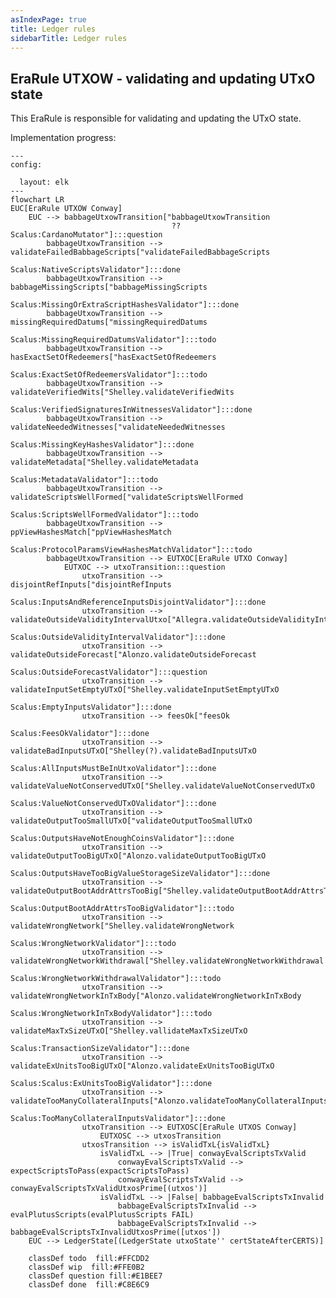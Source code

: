```yaml
---
asIndexPage: true
title: Ledger rules
sidebarTitle: Ledger rules
---
```


## EraRule UTXOW - validating and updating UTxO state

This EraRule is responsible for validating and updating the UTxO state.

Implementation progress:

```mermaid
---
config:
  
  layout: elk
---
flowchart LR
EUC[EraRule UTXOW Conway]
    EUC --> babbageUtxowTransition["babbageUtxowTransition
                                    ??Scalus:CardanoMutator"]:::question
        babbageUtxowTransition --> validateFailedBabbageScripts["validateFailedBabbageScripts
                                                                Scalus:NativeScriptsValidator"]:::done
        babbageUtxowTransition --> babbageMissingScripts["babbageMissingScripts
                                                        Scalus:MissingOrExtraScriptHashesValidator"]:::done
        babbageUtxowTransition --> missingRequiredDatums["missingRequiredDatums
                                                        Scalus:MissingRequiredDatumsValidator"]:::todo
        babbageUtxowTransition --> hasExactSetOfRedeemers["hasExactSetOfRedeemers
                                                        Scalus:ExactSetOfRedeemersValidator"]:::todo
        babbageUtxowTransition --> validateVerifiedWits["Shelley.validateVerifiedWits
                                                        Scalus:VerifiedSignaturesInWitnessesValidator"]:::done
        babbageUtxowTransition --> validateNeededWitnesses["validateNeededWitnesses
                                                            Scalus:MissingKeyHashesValidator"]:::done
        babbageUtxowTransition --> validateMetadata["Shelley.validateMetadata
                                                    Scalus:MetadataValidator"]:::todo
        babbageUtxowTransition --> validateScriptsWellFormed["validateScriptsWellFormed
                                                    Scalus:ScriptsWellFormedValidator"]:::todo
        babbageUtxowTransition --> ppViewHashesMatch["ppViewHashesMatch
                                                    Scalus:ProtocolParamsViewHashesMatchValidator"]:::todo
        babbageUtxowTransition --> EUTXOC[EraRule UTXO Conway]
            EUTXOC --> utxoTransition:::question
                utxoTransition --> disjointRefInputs["disjointRefInputs
                                                    Scalus:InputsAndReferenceInputsDisjointValidator"]:::done
                utxoTransition --> validateOutsideValidityIntervalUtxo["Allegra.validateOutsideValidityIntervalUtxo
                                                                        Scalus:OutsideValidityIntervalValidator"]:::done
                utxoTransition --> validateOutsideForecast["Alonzo.validateOutsideForecast
                                                            Scalus:OutsideForecastValidator"]:::question
                utxoTransition --> validateInputSetEmptyUTxO["Shelley.validateInputSetEmptyUTxO 
                                                            Scalus:EmptyInputsValidator"]:::done
                utxoTransition --> feesOk["feesOk
                                        Scalus:FeesOkValidator"]:::done
                utxoTransition --> validateBadInputsUTxO["Shelley(?).validateBadInputsUTxO
                                                        Scalus:AllInputsMustBeInUtxoValidator"]:::done
                utxoTransition --> validateValueNotConservedUTxO["Shelley.validateValueNotConservedUTxO
                                                        Scalus:ValueNotConservedUTxOValidator"]:::done
                utxoTransition --> validateOutputTooSmallUTxO["validateOutputTooSmallUTxO
                                                            Scalus:OutputsHaveNotEnoughCoinsValidator"]:::done
                utxoTransition --> validateOutputTooBigUTxO["Alonzo.validateOutputTooBigUTxO
                                                           Scalus:OutputsHaveTooBigValueStorageSizeValidator"]:::done 
                utxoTransition --> validateOutputBootAddrAttrsTooBig["Shelley.validateOutputBootAddrAttrsTooBig
                                                                    Scalus:OutputBootAddrAttrsTooBigValidator"]:::todo
                utxoTransition --> validateWrongNetwork["Shelley.validateWrongNetwork
                                                        Scalus:WrongNetworkValidator"]:::todo
                utxoTransition --> validateWrongNetworkWithdrawal["Shelley.validateWrongNetworkWithdrawal
                                                                Scalus:WrongNetworkWithdrawalValidator"]:::todo
                utxoTransition --> validateWrongNetworkInTxBody["Alonzo.validateWrongNetworkInTxBody
                                                                Scalus:WrongNetworkInTxBodyValidator"]:::todo
                utxoTransition --> validateMaxTxSizeUTxO["Shelley.vallidateMaxTxSizeUTxO
                                                                Scalus:TransactionSizeValidator"]:::done
                utxoTransition --> validateExUnitsTooBigUTxO["Alonzo.validateExUnitsTooBigUTxO 
                                                            Scalus:Scalus:ExUnitsTooBigValidator"]:::done
                utxoTransition --> validateTooManyCollateralInputs["Alonzo.validateTooManyCollateralInputs
                                                                Scalus:TooManyCollateralInputsValidator"]:::done
                utxoTransition --> EUTXOSC[EraRule UTXOS Conway]
                    EUTXOSC --> utxosTransition
                utxosTransition --> isValidTxL{isValidTxL}
                    isValidTxL --> |True| conwayEvalScriptsTxValid
                        conwayEvalScriptsTxValid --> expectScriptsToPass(expactScriptsToPass)
                        conwayEvalScriptsTxValid --> conwayEvalScriptsTxValidUtxosPrime[(utxos')]
                    isValidTxL --> |False| babbageEvalScriptsTxInvalid
                        babbageEvalScriptsTxInvalid --> evalPlutusScripts(evalPlutusScripts FAIL)
                        babbageEvalScriptsTxInvalid --> babbageEvalScriptsTxInvalidUtxosPrime([utxos'])
    EUC --> LedgerState[(LedgerState utxoState'' certStateAfterCERTS)]

    classDef todo  fill:#FFCDD2
    classDef wip  fill:#FFE0B2
    classDef question fill:#E1BEE7
    classDef done  fill:#C8E6C9
```


